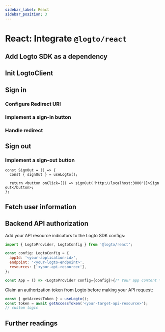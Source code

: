 ```yaml
---
sidebar_label: React
sidebar_position: 3
---
```



# React: Integrate `@logto/react`

<AppNote type="Single Page App" />

## Add Logto SDK as a dependency

<AddSdk />

## Init LogtoClient

<InitClient />

## Sign in

<SignInFlowSummary />

### Configure Redirect URI

<ConfigureRedirectUri figureSrc={redirectUriFigure} redirectUri="http://localhost:3000/callback" />

### Implement a sign-in button

<ImplementSignIn />

### Handle redirect

<HandleRedirect />

## Sign out

<SignOutNote />

### Implement a sign-out button

```tsx
const SignOut = () => {
  const { signOut } = useLogto();

  return <button onClick={() => signOut('http://localhost:3000')}>Sign out</button>;
};
```

## Fetch user information

<FetchUserInformation apiCodeFragment="fetchUserInfo()" />

## Backend API authorization

<GetAuthorizationToken />

Add your API resource indicators to the Logto SDK configs:

```js
import { LogtoProvider, LogtoConfig } from '@logto/react';

const config: LogtoConfig = {
  appId: '<your-application-id>',
  endpoint: '<your-logto-endpoint>',
  resources: ['<your-api-resource>'],
};

const App = () => <LogtoProvider config={config}>{/* Your app content */}</LogtoProvider>;
```

Claim an authorization token from Logto before making your API request:

```js
const { getAccessToken } = useLogto();
const token = await getAccessToken('<your-target-api-resource>');
// custom logic
```

<ApplyAuthorizationToken />

## Further readings

<FurtherReadings />
